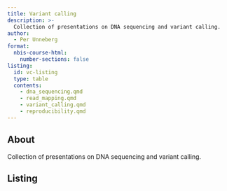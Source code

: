 ```yaml
---
title: Variant calling
description: >-
  Collection of presentations on DNA sequencing and variant calling.
author:
  - Per Unneberg
format:
  nbis-course-html:
    number-sections: false
listing:
  id: vc-listing
  type: table
  contents:
    - dna_sequencing.qmd
    - read_mapping.qmd
    - variant_calling.qmd
    - reproducibility.qmd
---
```


## About

Collection of presentations on DNA sequencing and variant calling.

## Listing

:::{#vc-listing}
:::
